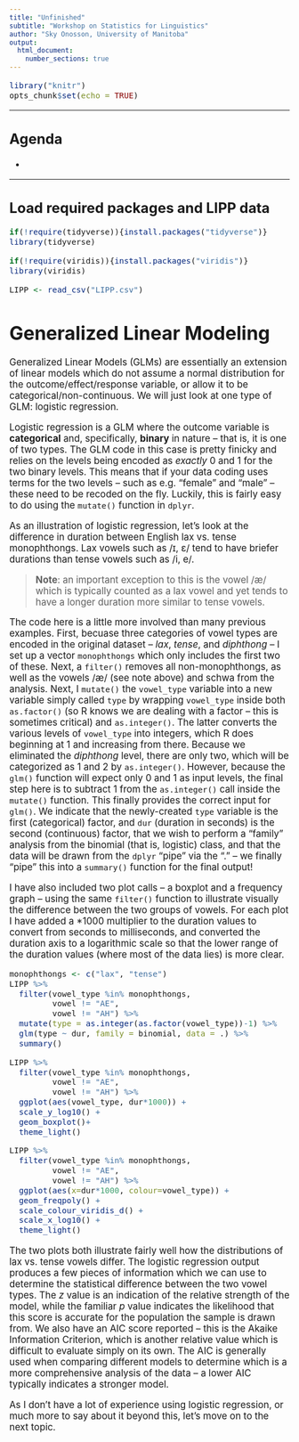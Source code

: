 ```yaml
---
title: "Unfinished"
subtitle: "Workshop on Statistics for Linguistics"
author: "Sky Onosson, University of Manitoba"
output: 
  html_document:
    number_sections: true
---
```


<big>

```r
library("knitr")
opts_chunk$set(echo = TRUE)
```

---

## Agenda {-}

* 

---

## Load required packages and LIPP data {-}

```r
if(!require(tidyverse)){install.packages("tidyverse")}
library(tidyverse)

if(!require(viridis)){install.packages("viridis")}
library(viridis)

LIPP <- read_csv("LIPP.csv")
```

# Generalized Linear Modeling

Generalized Linear Models (GLMs) are essentially an extension of linear models which do not assume a normal distribution for the outcome/effect/response variable, or allow it to be categorical/non-continuous. We will just look at one type of GLM: logistic regression.

Logistic regression is a GLM where the outcome variable is **categorical** and, specifically, **binary** in nature -- that is, it is one of two types. The GLM code in this case is pretty finicky and relies on the levels being encoded as *exactly* 0 and 1 for the two binary levels. This means that if your data coding uses terms for the two levels -- such as e.g. "female" and "male" -- these need to be recoded on the fly. Luckily, this is fairly easy to do using the `mutate()` function in `dplyr`.

As an illustration of logistic regression, let's look at the difference in duration between English lax vs. tense monophthongs. Lax vowels such as /ɪ, ɛ/ tend to have briefer durations than tense vowels such as /i, e/.

> **Note**: an important exception to this is the vowel /æ/ which is typically counted as a lax vowel and yet tends to have a longer duration more similar to tense vowels.

The code here is a little more involved than many previous examples. First, becuase three categories of vowel types are encoded in the original dataset -- *lax*, *tense*, and *diphthong* -- I set up a vector `monophthongs` which only includes the first two of these. Next, a `filter()` removes all non-monophthongs, as well as the vowels /æ/ (see note above) and schwa from the analysis. Next, I `mutate()` the `vowel_type` variable into a new variable simply called `type` by wrapping `vowel_type` inside both `as.factor()` (so R knows we are dealing with a factor -- this is sometimes critical) and `as.integer()`. The latter converts the various levels of `vowel_type` into integers, which R does beginning at 1 and increasing from there. Because we eliminated the *diphthong* level, there are only two, which will be categorized as 1 and 2 by `as.integer()`. However, because the `glm()` function will expect only 0 and 1 as input levels, the final step here is to subtract 1 from the `as.integer()` call inside the `mutate()` function. This finally provides the correct input for `glm()`. We indicate that the newly-created `type` variable is the first (categorical) factor, and `dur` (duration in seconds) is the second (continuous) factor, that we wish to perform a "family" analysis from the binomial (that is, logistic) class, and that the data will be drawn from the `dplyr` "pipe" via the "." -- we finally "pipe" this into a `summary()` function for the final output! 

I have also included two plot calls -- a boxplot and a frequency graph -- using the same `filter()` function to illustrate visually the difference between the two groups of vowels. For each plot I have added a *1000 multiplier to the duration values to convert from seconds to milliseconds, and converted the duration axis to a logarithmic scale so that the lower range of the duration values (where most of the data lies) is more clear.

```r
monophthongs <- c("lax", "tense")
LIPP %>%
  filter(vowel_type %in% monophthongs,
         vowel != "AE",
         vowel != "AH") %>% 
  mutate(type = as.integer(as.factor(vowel_type))-1) %>% 
  glm(type ~ dur, family = binomial, data = .) %>% 
  summary()

LIPP %>%
  filter(vowel_type %in% monophthongs,
         vowel != "AE",
         vowel != "AH") %>% 
  ggplot(aes(vowel_type, dur*1000)) +
  scale_y_log10() +
  geom_boxplot()+ 
  theme_light()

LIPP %>%
  filter(vowel_type %in% monophthongs,
         vowel != "AE",
         vowel != "AH") %>% 
  ggplot(aes(x=dur*1000, colour=vowel_type)) +
  geom_freqpoly() +
  scale_colour_viridis_d() +
  scale_x_log10() + 
  theme_light()
```

The two plots both illustrate fairly well how the distributions of lax vs. tense vowels differ. The logistic regression output produces a few pieces of information which we can use to determine the statistical difference between the two vowel types. The *z* value is an indication of the relative strength of the model, while the familiar *p* value indicates the likelihood that this score is accurate for the population the sample is drawn from. We also have an AIC score reported -- this is the Akaike Information Criterion, which is another relative value which is difficult to evaluate simply on its own. The AIC is generally used when comparing different models to determine which is a more comprehensive analysis of the data -- a lower AIC typically indicates a stronger model.

As I don't have a lot of experience using logistic regression, or much more to say about it beyond this, let's move on to the next topic.

</big>